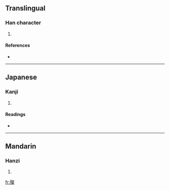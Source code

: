==Translingual==

===Han character===
{{Han char|rn=78|rad=歹|as=12|sn=16|four=|canj=一弓卜水木 (MNYED)}}

# {{defn|Han|sort=歹12}}

====References====
* {{Han ref|kx=0583.240|dkj=16577|dj=0976.120|hdz=21394.120|uh=6BA9|ud=27561}}

----

==Japanese==

===Kanji===
{{ja-kanji|grade=|rs=歹12}}

# {{defn|Japanese|sort=歹12}}

====Readings====
* {{ja-readings|on=[[さん]] (san)|kun=}}

----

==Mandarin==

===Hanzi===
{{cmn-hanzi|pin=[[cuàn]] ([[cuan4]])|wg=ts'uan<sup>4</sup>}}

# {{defn|Mandarin|sort=歹12}}

[[fr:殩]]